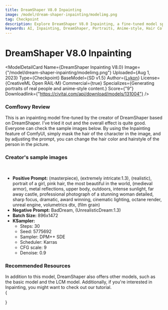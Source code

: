 ```yaml
---
title: DreamShaper V8.0 Inpainting
image: /model/dream-shaper-inpainting/modelimg.png
tag: Checkpoint
description: Explore DreamShaper V8.0 Inpainting, a fine-tuned model specializing in generating real and anime-style portraits. Change hair color and style with simple prompts.
keywords: AI, Inpainting, DreamShaper, Portraits, Anime-style, Hair Color Change, Hair Style Change, Checkpoint, SD v1.5, CreativeML Open RAIL-M, Commercial Use
---
```



# DreamShaper V8.0 Inpainting

<ModelDetailCard 
  Name={<span>DreamShaper Inpainting V8.0</span>}
  Image={"/model/dream-shaper-inpainting/modelimg.png"}
  Uploaded={<span>Aug 1, 2023</span>}
  Type={<span>Checkpoint</span>}
  BaseModel={<span>SD v1.5</span>}
  Author={<a href="https://civitai.com/user/Lykon">Lykon</a>}
  License={<span>CreativeML Open RAIL-M</span>}
  Commercial={true}
  Specializes={<span>Generating portraits of real people and anime-style content.</span>}
  Score={"9"}
  Downloadlink={"https://civitai.com/api/download/models/131004"}
/>

### Comflowy Review

This is an inpainting model fine-tuned by the creator of DreamShaper based on DreamShaper. I've tried it out and the overall effect is quite good. Everyone can check the sample images below. By using the Inpainting feature of ComfyUI, simply mask the hair of the character in the image, and by adjusting the prompt, you can change the hair color and hairstyle of the person in the picture.

### Creator's sample images

<br/>
<PhotoProvider>
  <PhotoView src="/model/dream-shaper-inpainting/001.png">
    <img src="/model/dream-shaper-inpainting/001.png" alt="" className='rounded-lg'/>
  </PhotoView>
</PhotoProvider>

* **Positive Prompt:** (masterpiece), (extremely intricate:1.3), (realistic), portrait of a girl, pink hair, the most beautiful in the world, (medieval armor), metal reflections, upper body, outdoors, intense sunlight, far away castle, professional photograph of a stunning woman detailed, sharp focus, dramatic, award winning, cinematic lighting, octane render, unreal engine, volumetrics dtx, (film grain)
* **Negative Prompt:** BadDream, (UnrealisticDream:1.3)
* **Batch Size:** 896x1472
* **KSampler:**
  * Steps: 30
  * Seed: 5775692
  * Sampler: DPM++ SDE
  * Scheduler: Karras
  * CFG scale: 9
  * Denoise: 0.9


### Recommended Resources
In addition to this model, DreamShaper also offers other models, such as the basic model and the LCM model. Additionally, if you're interested in Inpainting, you might want to check out our tutorial.
<br/>
{
  <div className="flex flex-wrap justify-start gap-4">
    <Cards 
      image={"/model/dream-shaper-xl/banner.png"}
      title={"DreamShaper XL"}
      href={"/model/dream-shaper-xl"}
      tag={"Checkpoint"}
    />
    <Cards 
      image={"/model/dream-shaper/banner.png"}
      title={"DreamShaper V8.0"}
      href={"/model/dream-shaper-v-8"}
      tag={"Checkpoint"}
    />
    <Cards 
      image={"/model/dream-shaper-lcm/banner.png"}
      title={"DreamShaper LCM V8.0"}
      href={"/model/dream-shaper-lcm"}
      tag={"Checkpoint"}
    />
    <Cards 
      image={"/comfyui-inoutpainting/banner.png"}
      title={"In/Outpainting"}
      href={"/advanced/in-out-painting"}
      tag={"Tutorial"}
    />
  </div>
}






